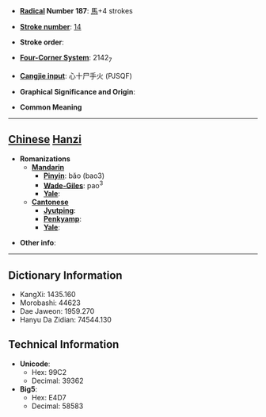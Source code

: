 * '''[[Wiktionary:Chinese radical index| Radical]] Number 187''': [[Wiktionary:Chinese radical index 馬|馬]]+4 strokes

* '''[[Wiktionary:Chinese total strokes index|Stroke number]]''': [[Wiktionary:Chinese total strokes index 14|14]]

* '''Stroke order''': 

* '''[[Wiktionary:Chinese four corner index|Four-Corner System]]''': 2142<sub>7</sub>

* '''[[Wiktionary:Chinese Cangjie index|Cangjie input]]''': 心十尸手火 (PJSQF)

* '''Graphical Significance and Origin''': 

* '''Common Meaning'''

----

== [[Chinese]] [[Hanzi]] ==

* '''Romanizations'''
** '''[[Mandarin]]'''
*** '''[[Pinyin]]''': bǎo (bao3)
*** '''[[Wade-Giles]]''': pao<sup>3</sup>
*** '''[[Yale]]''': 
** '''[[Cantonese]]'''
*** '''[[Jyutping]]''':
*** '''[[Penkyamp]]''': 
*** '''[[Yale]]''': 

* '''Other info''': 

----

== Dictionary Information ==

* KangXi: 1435.160
* Morobashi: 44623
* Dae Jaweon: 1959.270
* Hanyu Da Zidian: 74544.130

== Technical Information ==

* '''Unicode''':
** Hex: 99C2
** Decimal: 39362
* '''Big5''':
** Hex: E4D7
** Decimal: 58583